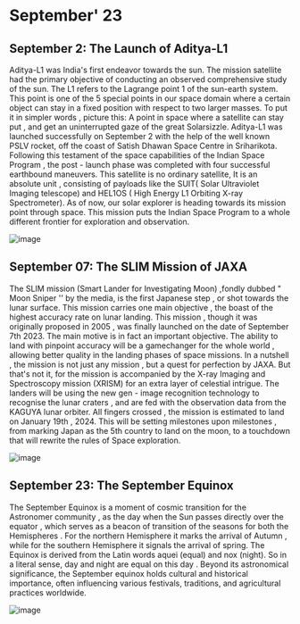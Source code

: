# September' 23

## September 2: The Launch of Aditya-L1

Aditya-L1 was India's first endeavor towards the sun. The mission satellite had the primary objective of conducting an observed comprehensive study of the sun. The L1 refers to the Lagrange point 1 of the sun-earth system. This point is one of the 5 special points in our space domain where a certain object can stay in a fixed position with respect to two larger masses. To put it in simpler words , picture this: A point in space where a satellite can stay put , and get an uninterrupted gaze of the great Solarsizzle.
Aditya-L1 was launched successfully on September 2 with the help of the well known PSLV rocket, off the coast of Satish Dhawan Space Centre in Sriharikota. Following this testament of the space capabilities of the Indian Space Program , the post - launch phase was completed with four successful earthbound maneuvers. This satellite is no ordinary satellite, It is an absolute unit , consisting of payloads like the SUIT( Solar Ultraviolet Imaging telescope) and HEL1OS ( High Energy L1 Orbiting X-ray Spectrometer). As of now, our solar explorer is heading towards its mission point through space. This mission puts the Indian Space Program to a whole different frontier for exploration and observation.

![image]( https://images.indianexpress.com/2023/09/aditya-L1-4.jpg)

## September 07:  The SLIM Mission of JAXA

The SLIM mission (Smart Lander for Investigating Moon) ,fondly dubbed " Moon Sniper '' by the media, is the first Japanese step , or shot towards the lunar surface. This mission carries one main objective , the boast of the highest accuracy rate on lunar landing. This mission , though it was originally proposed in 2005 , was finally launched on the date of September 7th 2023. The main motive is in fact an important objective. The ability to land with pinpoint accuracy will be a gamechanger for the whole world , allowing better quality in the landing phases of space missions. In a nutshell , the mission is not just any mission , but a quest for perfection by JAXA.
But that's not it, for the mission is accompanied by the X-ray Imaging and Spectroscopy mission (XRISM) for an extra layer of celestial intrigue. The landers will be using the new gen - image recognition technology to recognise the lunar craters , and are fed with the observation data from the KAGUYA lunar orbiter. All fingers crossed , the mission is estimated to land on January 19th , 2024. This will be setting milestones upon milestones , from marking Japan as the 5th country to land on the moon, to a touchdown that will rewrite the rules of Space exploration.

![image](https://global.jaxa.jp/projects/sas/images/tn_slim_1.jpg)

## September 23: The September Equinox

The September Equinox is a moment of cosmic transition for the Astronomer community , as the day when the Sun passes directly over the equator , which serves as a beacon of transition of the seasons for both the Hemispheres . For the northern Hemisphere it marks the arrival of Autumn , while for the southern Hemisphere it signals the arrival of spring. The Equinox is derived from the Latin words aquei (equal) and nox (night). So in a literal sense, day and night are equal on this day . Beyond its astronomical significance, the September equinox holds cultural and historical importance, often influencing various festivals, traditions, and agricultural practices worldwide.

![image]( 
https://i.pinimg.com/originals/26/c7/ce/26c7cec32e68ff6fe4cdcf6fdd0e1559.jpg)